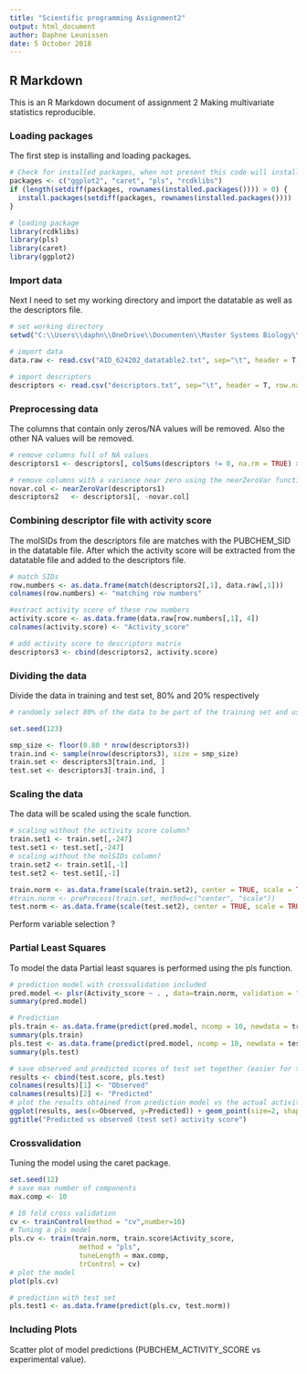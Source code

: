 ```yaml
---
title: "Scientific programming Assignment2"
output: html_document
author: Daphne Leunissen
date: 5 October 2018
---
```

## R Markdown

This is an R Markdown document of assignment 2 Making multivariate statistics reproducible. 

### Loading packages
The first step is installing and loading packages. 
``` r
# Check for installed packages, when not present this code will install them.
packages <- c("ggplot2", "caret", "pls", "rcdklibs")
if (length(setdiff(packages, rownames(installed.packages()))) > 0) {
  install.packages(setdiff(packages, rownames(installed.packages())))  
}

# loading package
library(rcdklibs)
library(pls)
library(caret)
library(ggplot2)

```

### Import data
Next I need to set my working directory and import the datatable as well as the descriptors file.
```r

# set working directory
setwd("C:\\Users\\daphn\\OneDrive\\Documenten\\Master Systems Biology\\Scientific programming\\assignment2\\")

# import data
data.raw <- read.csv("AID_624202_datatable2.txt", sep="\t", header = T, row.names = 1)

# import descriptors
descriptors <- read.csv("descriptors.txt", sep="\t", header = T, row.names = 1)

```

### Preprocessing data
The columns that contain only zeros/NA values will be removed. Also the other NA values will be removed.
``` r
# remove columns full of NA values
descriptors1 <- descriptors[, colSums(descriptors != 0, na.rm = TRUE) > 0]

# remove columns with a variance near zero using the nearZeroVar function (caret package)
novar.col <- nearZeroVar(descriptors1)
descriptors2   <- descriptors1[, -novar.col]

```

### Combining descriptor file with activity score
The molSIDs from the descriptors file are matches with the PUBCHEM_SID in the datatable file. After which the activity score will be extracted from the datatable file and added to the descriptors file. 
``` r
# match SIDs
row.numbers <- as.data.frame(match(descriptors2[,1], data.raw[,1]))
colnames(row.numbers) <- "matching row numbers"

#extract activity score of these row numbers
activity.score <- as.data.frame(data.raw[row.numbers[,1], 4])
colnames(activity.score) <- "Activity_score"

# add activity score to descriptors matrix
descriptors3 <- cbind(descriptors2, activity.score)

``` 

### Dividing the data
Divide the data in training and test set, 80% and 20% respectively  
``` r
# randomly select 80% of the data to be part of the training set and use the rest of the sample for the test set

set.seed(123)

smp_size <- floor(0.80 * nrow(descriptors3))
train.ind <- sample(nrow(descriptors3), size = smp_size)
train.set <- descriptors3[train.ind, ]
test.set <- descriptors3[-train.ind, ]

``` 

### Scaling the data
The data will be scaled using the scale function.
``` r
# scaling without the activity score column?
train.set1 <- train.set[,-247]
test.set1 <- test.set[,-247]
# scaling without the molSIDs column?
train.set2 <- train.set1[,-1]
test.set2 <- test.set1[,-1]

train.norm <- as.data.frame(scale(train.set2), center = TRUE, scale = TRUE)
#train.norm <- preProcess(train.set, method=c("center", "scale"))
test.norm <- as.data.frame(scale(test.set2), center = TRUE, scale = TRUE)

``` 

Perform variable selection ?

### Partial Least Squares
To model the data Partial least squares is performed using the pls function.
``` r

# prediction model with crossvalidation included
pred.model <- plsr(Activity_score ~ . , data=train.norm, validation = "CV")      
summary(pred.model)

# Prediction 
pls.train <- as.data.frame(predict(pred.model, ncomp = 10, newdata = train.norm))
summary(pls.train)
pls.test <- as.data.frame(predict(pred.model, ncomp = 10, newdata = test.norm))
summary(pls.test)

# save observed and predicted scores of test set together (easier for the plot)
results <- cbind(test.score, pls.test)
colnames(results)[1] <- "Observed"
colnames(results)[2] <- "Predicted"
# plot the results obtained from prediction model vs the actual activity scores
ggplot(results, aes(x=Observed, y=Predicted)) + geom_point(size=2, shape=17) +
ggtitle("Predicted vs observed (test set) activity score")

``` 

### Crossvalidation
Tuning the model using the caret package.
``` r
set.seed(12)  
# save max number of components
max.comp <- 10

# 10 fold cross validation
cv <- trainControl(method = "cv",number=10)
# Tuning a pls model 
pls.cv <- train(train.norm, train.score$Activity_score,
                 method = "pls",
                 tuneLength = max.comp,
                 trControl = cv)
# plot the model
plot(pls.cv)

# prediction with test set
pls.test1 <- as.data.frame(predict(pls.cv, test.norm))

``` 

### Including Plots
Scatter plot of model predictions (PUBCHEM_ACTIVITY_SCORE vs experimental value).
